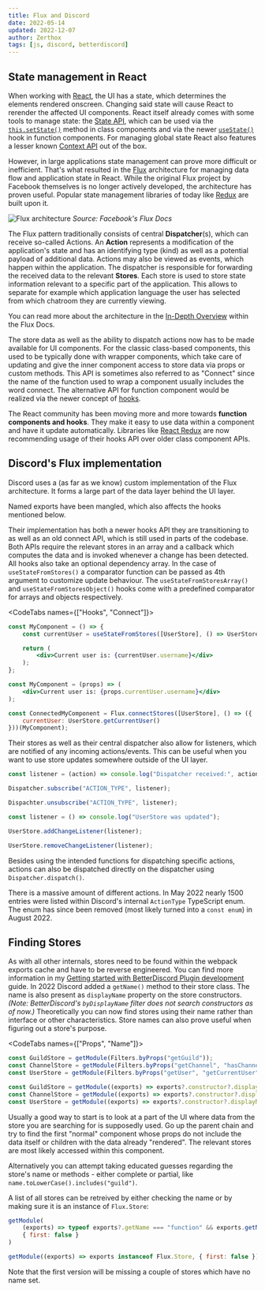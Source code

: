 ```yaml
---
title: Flux and Discord
date: 2022-05-14
updated: 2022-12-07
author: Zerthox
tags: [js, discord, betterdiscord]
---
```


## State management in React
When working with [React](https://reactjs.org), the UI has a state, which determines the elements rendered onscreen.
Changing said state will cause React to rerender the affected UI components.
React itself already comes with some tools to manage state:
the [State API](https://reactjs.org/docs/faq-state.html),
which can be used via the [`this.setState()`](https://reactjs.org/docs/react-component.html#setstate) method in class components
and via the newer [`useState()`](https://reactjs.org/docs/hooks-reference.html#usestate) hook in function components.
For managing global state React also features a lesser known [Context API](https://reactjs.org/docs/context.html) out of the box.

However, in large applications state management can prove more difficult or inefficient.
That's what resulted in the [Flux](https://facebook.github.io/flux/) architecture for managing data flow and application state in React.
While the original Flux project by Facebook themselves is no longer actively developed, the architecture has proven useful.
Popular state management libraries of today like [Redux](https://redux.js.org/) are built upon it.

![Flux architecture](https://facebook.github.io/flux/img/overview/flux-simple-f8-diagram-with-client-action-1300w.png)
*Source: Facebook's Flux Docs*

The Flux pattern traditionally consists of central **Dispatcher**(s), which can receive so-called Actions.
An **Action** represents a modification of the application's state and has an identifying type (kind) as well as a potential payload of additional data.
Actions may also be viewed as events, which happen within the application.
The dispatcher is responsible for forwarding the received data to the relevant **Stores**.
Each store is used to store state information relevant to a specific part of the application.
This allows to separate for example which application language the user has selected from which chatroom they are currently viewing.

You can read more about the architecture in the [In-Depth Overview](https://facebook.github.io/flux/docs/in-depth-overview/) within the Flux Docs.

The store data as well as the ability to dispatch actions now has to be made available for UI components.
For the classic class-based components, this used to be typically done with wrapper components,
which take care of updating and give the inner component access to store data via props or custom methods.
This API is sometimes also referred to as "Connect" since the name of the function used to wrap a component usually includes the word connect.
The alternative API for function component would be realized via the newer concept of [hooks](https://reactjs.org/docs/hooks-intro.html).

<Banner type="info">

The React community has been moving more and more towards **function components and hooks**.
They make it easy to use data within a component and have it update automatically.
Libraries like [React Redux](https://react-redux.js.org/) are now recommending usage of their hooks API over older class component APIs.

</Banner>

## Discord's Flux implementation
Discord uses a (as far as we know) custom implementation of the Flux architecture.
It forms a large part of the data layer behind the UI layer.

<Banner type="warn" bold>Named exports have been mangled, which also affects the hooks mentioned below.</Banner>

Their implementation has both a newer hooks API they are transitioning to as well as an old connect API, which is still used in parts of the codebase.
Both APIs require the relevant stores in an array and a callback which computes the data and is invoked whenever a change has been detected.
All hooks also take an optional dependency array.
In the case of `useStateFromStores()` a comparator function can be passed as 4th argument to customize update behaviour.
The `useStateFromStoresArray()` and `useStateFromStoresObject()` hooks come with a predefined comparator for arrays and objects respectively.

<CodeTabs names={["Hooks", "Connect"]}>

```jsx
const MyComponent = () => {
    const currentUser = useStateFromStores([UserStore], () => UserStore.getCurrentUser());

    return (
        <div>Current user is: {currentUser.username}</div>
    );
};
```

```jsx
const MyComponent = (props) => (
    <div>Current user is: {props.currentUser.username}</div>
);

const ConnectedMyComponent = Flux.connectStores([UserStore], () => ({
    currentUser: UserStore.getCurrentUser()
}))(MyComponent);
```

</CodeTabs>

Their stores as well as their central dispatcher also allow for listeners, which are notified of any incoming actions/events.
This can be useful when you want to use store updates somewhere outside of the UI layer.

```js
const listener = (action) => console.log("Dispatcher received:", action);

Dispatcher.subscribe("ACTION_TYPE", listener);

Dispachter.unsubscribe("ACTION_TYPE", listener);
```

```js
const listener = () => console.log("UserStore was updated");

UserStore.addChangeListener(listener);

UserStore.removeChangeListener(listener);
```

Besides using the intended functions for dispatching specific actions, actions can also be dispatched directly on the dispatcher using `Dispatcher.dispatch()`.

There is a massive amount of different actions.
In May 2022 nearly 1500 entries were listed within Discord's internal `ActionType` TypeScript enum.
The enum has since been removed (most likely turned into a `const enum`) in August 2022.

## Finding Stores
As with all other internals, stores need to be found within the webpack exports cache and have to be reverse engineered.
You can find more information in my [Getting started with BetterDiscord Plugin development](../getting-started) guide.
In 2022 Discord added a `getName()` method to their store class.
The name is also present as `displayName` property on the store constructors.
*(Note: BetterDiscord's `byDisplayName` filter does not search constructors as of now.)*
Theoretically you can now find stores using their name rather than interface or other characteristics.
Store names can also prove useful when figuring out a store's purpose.

<CodeTabs names={["Props", "Name"]}>

```js
const GuildStore = getModule(Filters.byProps("getGuild"));
const ChannelStore = getModule(Filters.byProps("getChannel", "hasChannel"));
const UserStore = getModule(Filters.byProps("getUser", "getCurrentUser"));
```

```js
const GuildStore = getModule((exports) => exports?.constructor?.displayName === "GuildStore");
const ChannelStore = getModule((exports) => exports?.constructor?.displayName === "ChannelStore");
const UserStore = getModule((exports) => exports?.constructor?.displayName === "UserStore");
```

</CodeTabs>

Usually a good way to start is to look at a part of the UI where data from the store you are searching for is supposedly used.
Go up the parent chain and try to find the first "normal" component whose props do not include the data itself or children with the data already "rendered".
The relevant stores are most likely accessed within this component.

Alternatively you can attempt taking educated guesses regarding the store's name or methods - either complete or partial, like `name.toLowerCase().includes("guild")`.

A list of all stores can be retreived by either checking the name or by making sure it is an instance of `Flux.Store`:

```js
getModule(
    (exports) => typeof exports?.getName === "function" && exports.getName().endsWith("Store"),
    { first: false }
)
```

```js
getModule((exports) => exports instanceof Flux.Store, { first: false })
```

Note that the first version will be missing a couple of stores which have no name set.
